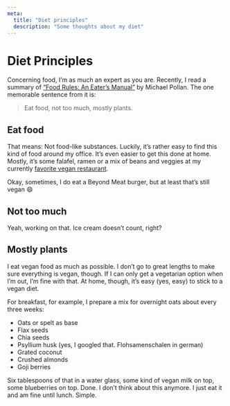 ```yaml
---
meta:
  title: "Diet principles"
  description: "Some thoughts about my diet"
---
```


# Diet Principles

Concerning food, I’m as much an expert as you are. Recently, I read a summary of [“Food Rules: An Eater’s Manual”](https://amzn.to/320yIhj) by Michael Pollan. The one memorable sentence from it is:

> Eat food, not too much, mostly plants.

## Eat food

That means: Not food-like substances. Luckily, it’s rather easy to find this kind of food around my office. It’s even easier to get this done at home. Mostly, it’s some falafel, ramen or a mix of beans and veggies at my currently [favorite vegan restaurant](https://www.appleeve.de).

Okay, sometimes, I do eat a Beyond Meat burger, but at least that’s still vegan :smile:

## Not too much

Yeah, working on that. Ice cream doesn’t count, right?

## Mostly plants

I eat vegan food as much as possible. I don’t go to great lengths to make sure everything is vegan, though. If I can only get a vegetarian option when I’m out, I’m fine with that. At home, though, it’s easy (yes, easy) to stick to a vegan diet.

For breakfast, for example, I prepare a mix for overnight oats about every three weeks:

- Oats or spelt as base
- Flax seeds
- Chia seeds
- Psyllium husk (yes, I googled that. Flohsamenschalen in german)
- Grated coconut
- Crushed almonds
- Goji berries

Six tablespoons of that in a water glass, some kind of vegan milk on top, some blueberries on top. Done. I don’t think about this anymore. I just eat it and am fine until lunch. Simple.
